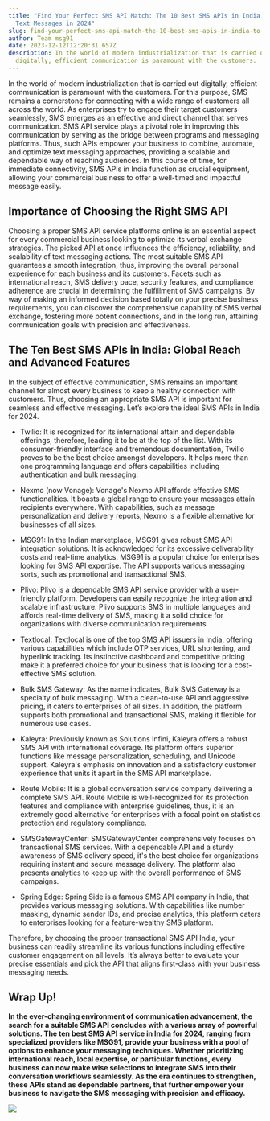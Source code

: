 ```yaml
---
title: "Find Your Perfect SMS API Match: The 10 Best SMS APIs in India to Send
  Text Messages in 2024"
slug: find-your-perfect-sms-api-match-the-10-best-sms-apis-in-india-to-send-text-messages-in-2024
author: Team msg91
date: 2023-12-12T12:20:31.657Z
description: In the world of modern industrialization that is carried out
  digitally, efficient communication is paramount with the customers.
---
```

In the world of modern industrialization that is carried out digitally, efficient communication is paramount with the customers. For this purpose, SMS remains a cornerstone for connecting with a wide range of customers all across the world. As enterprises try to engage their target customers seamlessly, SMS emerges as an effective and direct channel that serves communication. SMS API service plays a pivotal role in improving this communication by serving as the bridge between programs and messaging platforms. Thus, such APIs empower your business to combine, automate, and optimize text messaging approaches, providing a scalable and dependable way of reaching audiences. In this course of time, for immediate connectivity, SMS APIs in India function as crucial equipment, allowing your commercial business to offer a well-timed and impactful message easily.

## Importance of Choosing the Right SMS API

Choosing a proper SMS API service platforms online is an essential aspect for every commercial business looking to optimize its verbal exchange strategies. The picked API at once influences the efficiency, reliability, and scalability of text messaging actions. The most suitable SMS API guarantees a smooth integration, thus, improving the overall personal experience for each business and its customers. Facets such as international reach, SMS delivery pace, security features, and compliance adherence are crucial in determining the fulfillment of SMS campaigns. By way of making an informed decision based totally on your precise business requirements, you can discover the comprehensive capability of SMS verbal exchange, fostering more potent connections, and in the long run, attaining communication goals with precision and effectiveness.

## The Ten Best SMS APIs in India: Global Reach and Advanced Features

In the subject of effective communication, SMS remains an important channel for almost every business to keep a healthy connection with customers. Thus, choosing an appropriate SMS API is important for seamless and effective messaging. Let’s explore the ideal SMS APIs in India for 2024.



* Twilio: It is recognized for its international attain and dependable offerings, therefore, leading it to be at the top of the list. With its consumer-friendly interface and tremendous documentation, Twilio proves to be the best choice amongst developers. It helps more than one programming language and offers capabilities including authentication and bulk messaging.



* Nexmo (now Vonage): Vonage's Nexmo API affords effective SMS functionalities. It boasts a global range to ensure your messages attain recipients everywhere. With capabilities, such as message personalization and delivery reports, Nexmo is a flexible alternative for businesses of all sizes.



* MSG91: In the Indian marketplace, MSG91 gives robust SMS API integration solutions. It is acknowledged for its excessive deliverability costs and real-time analytics. MSG91 is a popular choice for enterprises looking for SMS API expertise. The API supports various messaging sorts, such as promotional and transactional SMS.



* Plivo: Plivo is a dependable SMS API service provider with a user-friendly platform. Developers can easily recognize the integration and scalable infrastructure. Plivo supports SMS in multiple languages and affords real-time delivery of SMS, making it a solid choice for organizations with diverse communication requirements. 



* Textlocal: Textlocal is one of the top SMS API issuers in India, offering various capabilities which include OTP services, URL shortening, and hyperlink tracking. Its instinctive dashboard and competitive pricing make it a preferred choice for your business that is looking for a cost-effective SMS solution.



* Bulk SMS Gateway: As the name indicates, Bulk SMS Gateway is a specialty of bulk messaging. With a clean-to-use API and aggressive pricing, it caters to enterprises of all sizes. In addition, the platform supports both promotional and transactional SMS, making it flexible for numerous use cases.



* Kaleyra: Previously known as Solutions Infini, Kaleyra offers a robust SMS API with international coverage. Its platform offers superior functions like message personalization, scheduling, and Unicode support. Kaleyra's emphasis on innovation and a satisfactory customer experience that units it apart in the SMS API marketplace.



* Route Mobile: It is a global conversation service company delivering a complete SMS API. Route Mobile is well-recognized for its protection features and compliance with enterprise guidelines, thus, it is an extremely good alternative for enterprises with a focal point on statistics protection and regulatory compliance.



* SMSGatewayCenter: SMSGatewayCenter comprehensively focuses on transactional SMS services. With a dependable API and a sturdy awareness of SMS delivery speed, it's the best choice for organizations requiring instant and secure message delivery. The platform also presents analytics to keep up with the overall performance of SMS campaigns.



* Spring Edge: Spring Side is a famous SMS API company in India, that provides various messaging solutions. With capabilities like number masking, dynamic sender IDs, and precise analytics, this platform caters to enterprises looking for a feature-wealthy SMS platform.



Therefore, by choosing the proper transactional SMS API India, your business can readily streamline its various functions including effective customer engagement on all levels. It’s always better to evaluate your precise essentials and pick the API that aligns first-class with your business messaging needs.

## Wrap Up!

**In the ever-changing environment of communication advancement, the search for a suitable SMS API concludes with a various array of powerful solutions. The ten best SMS API service in India for 2024, ranging from specialized providers like MSG91, provide your business with a pool of options to enhance your messaging techniques. Whether prioritizing international reach, local expertise, or particular functions, every business can now make wise selections to integrate SMS into their conversation workflows seamlessly. As the era continues to strengthen, these APIs stand as dependable partners, that further empower your business to navigate the SMS messaging with precision and efficacy.**

![](/images/findyourperfectsmsapimatchthe10bestsmsapisini.png)